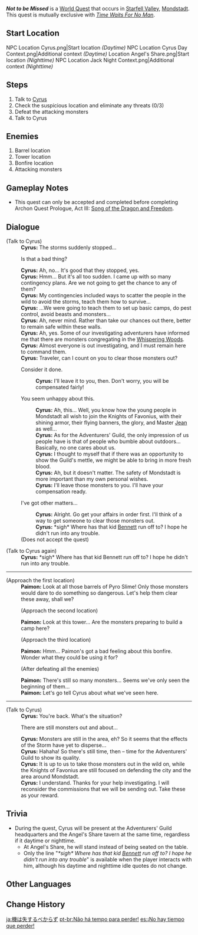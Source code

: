 {{Quest Infobox
|image         = World Quest Not to be Missed.png
|id            = 20602
|type          = World
|region        = Mondstadt
|area          = Starfell Valley
|requirement   = Complete [[The Outlander Who Caught the Wind]]
|startLocation = [[Starfell Valley]], [[Mondstadt]]
|next          = Thief-Catcher
|rewards       = Adventure EXP*100;Mora*8,000;Guide to Freedom*1
|characters    = Cyrus (Mondstadt); Paimon; Traveler
}}
'''''Not to be Missed''''' is a [[World Quest]] that occurs in [[Starfell Valley]], [[Mondstadt]]. This quest is mutually exclusive with ''[[Time Waits For No Man]]''.

==Start Location==
<gallery>
NPC Location Cyrus.png|Start location ''(Daytime)''
NPC Location Cyrus Day Context.png|Additional context ''(Daytime)''
Location Angel's Share.png|Start location ''(Nighttime)''
NPC Location Jack Night Context.png|Additional context ''(Nighttime)''
</gallery>

==Steps==
# Talk to [[Cyrus]]
# Check the suspicious location and eliminate any threats (0/3)
# Defeat the attacking monsters
# Talk to Cyrus

==Enemies==
# Barrel location {{Enemy List|Hilichurl Fighter;Pyro Slime;Hilichurl Grenadier*2}}
# Tower location {{Enemy List|Hilichurl Fighter*2;Wooden Shield Hilichurl Guard*2;Hilichurl Grenadier*3}}
# Bonfire location {{Enemy List|Hilichurl Fighter*3}}
# Attacking monsters {{Enemy List|Anemo Samachurl;Dendro Samachurl;Pyro Abyss Mage*2}}

==Gameplay Notes==
*This quest can only be accepted and completed before completing Archon Quest Prologue, Act III: [[Song of the Dragon and Freedom]].

==Dialogue==
{{Quest Description|The storm has subsided, but [[Cyrus]] seems displeased...}}
{{Dialogue Start}}
;(Talk to Cyrus)
:'''Cyrus:''' The storms suddenly stopped...
:{{DIcon}} Is that a bad thing?
:'''Cyrus:''' Ah, no... It's good that they stopped, yes.
:'''Cyrus:''' Hmm... But it's all too sudden. I came up with so many contingency plans. Are we not going to get the chance to any of them?
:'''Cyrus:''' My contingencies included ways to scatter the people in the wild to avoid the storms, teach them how to survive...
:'''Cyrus:''' ...We were going to teach them to set up basic camps, do pest control, avoid beasts and monsters...
:'''Cyrus:''' Ah, never mind. Rather than take our chances out there, better to remain safe within these walls.
:'''Cyrus:''' Ah, yes. Some of our investigating adventurers have informed me that there are monsters congregating in the [[Whispering Woods]].
:'''Cyrus:''' Almost everyone is out investigating, and I must remain here to command them.
:'''Cyrus:''' Traveler, can I count on you to clear those monsters out?
:{{DIcon}} Consider it done.
::'''Cyrus:''' I'll leave it to you, then. Don't worry, you will be compensated fairly!
:{{DIcon}} You seem unhappy about this.
::'''Cyrus:''' Ah, this... Well, you know how the young people in Mondstadt all wish to join the Knights of Favonius, with their shining armor, their flying banners, the glory, and Master [[Jean]] as well...
::'''Cyrus:''' As for the Adventurers' Guild, the only impression of us people have is that of people who bumble about outdoors... Basically, no one cares about us.
::'''Cyrus:''' I thought to myself that if there was an opportunity to show the Guild's mettle, we might be able to bring in more fresh blood.
::'''Cyrus:''' Ah, but it doesn't matter. The safety of Mondstadt is more important than my own personal wishes.
::'''Cyrus:''' I'll leave those monsters to you. I'll have your compensation ready.
:{{DIcon}} I've got other matters...
::'''Cyrus:''' Alright. Go get your affairs in order first. I'll think of a way to get someone to clear those monsters out.
::'''Cyrus:''' *sigh* Where has that kid [[Bennett]] run off to? I hope he didn't run into any trouble.
:;(Does not accept the quest)

;(Talk to Cyrus again)
:'''Cyrus:''' *sigh* Where has that kid Bennett run off to? I hope he didn't run into any trouble.
----
;(Approach the first location)
:'''Paimon:''' Look at all those barrels of Pyro Slime! Only those monsters would dare to do something so dangerous. Let's help them clear these away, shall we?
:;(Approach the second location)
:'''Paimon:''' Look at this tower... Are the monsters preparing to build a camp here?
:;(Approach the third location)
:'''Paimon:''' Hmm... Paimon's got a bad feeling about this bonfire. Wonder what they could be using it for?
:;(After defeating all the enemies)
:'''Paimon:''' There's still so many monsters... Seems we've only seen the beginning of them...
:'''Paimon:''' Let's go tell Cyrus about what we've seen here.
----
;(Talk to Cyrus)
:'''Cyrus:''' You're back. What's the situation?
:{{DIcon}} There are still monsters out and about...
:'''Cyrus:''' Monsters are still in the area, eh? So it seems that the effects of the Storm have yet to disperse...
:'''Cyrus:''' Hahaha! So there's still time, then – time for the Adventurers' Guild to show its quality.
:'''Cyrus:''' It is up to us to take those monsters out in the wild on, while the Knights of Favonius are still focused on defending the city and the area around Mondstadt.
:'''Cyrus:''' I understand. Thanks for your help investigating. I will reconsider the commissions that we will be sending out. Take these as your reward.
{{Dialogue End}}

==Trivia==
* During the quest, Cyrus will be present at the Adventurers' Guild headquarters and the Angel's Share tavern at the same time, regardless if it daytime or nighttime.
** At Angel's Share, he will stand instead of being seated on the table.
** Only the line "''*sigh* Where has that kid [[Bennett]] run off to? I hope he didn't run into any trouble''" is available when the player interacts with him, although his daytime and nighttime idle quotes do not change.

==Other Languages==
{{Other Languages
|en      = Not to be Missed
|zhs     = 机不可失
|zhs_rm  = Jī Bùkě Shī
|zht     = 機不可失
|zht_rm  = Jī Bùkě Shī
|zh_tl   = Opportunity Not to Be Missed
|ja      = 機は失するべからず
|ja_rm   = Ki wa Shissuru Bekarazu
|ja_tl   = Chance That Must Not Be Missed
|ko      = 놓칠 수 없는 기회
|ko_rm   = Nochil Ssu Eomneun Gihoe
|ko_tl   = Chance That Must Not Be Missed
|es      = ¡No hay tiempo que perder!
|es_tl   = There's no Time to Lose!
|fr      = Savoir saisir sa chance
|fr_tl   = To Know How to Seize One's Chance
|ru      = Не упусти!
|ru_tl   = Won't Let Go!
|th      = ไม่ควรพลาดโอกาส
|th_rm   = 
|th_tl   = 
|vi      = Không Thể Bỏ Lỡ
|vi_tl   = Can't Be Missed
|de      = Unverzichtbare Chance
|de_tl   = Vital Chance
|id      = Kesempatan yang Tak Boleh Terlewatkan
|id_tl   = Chance that Cannot Be Missed
|pt      = Não há tempo para perder!
|pt_tl   = 
|tr      = Özlenmeyecek
|tr_tl   = 
|it      = Un'opportunità da non perdere
|it_tl   = 
}}

==Change History==
{{Change History|1.0}}

[[ja:機は失するべからず]]
[[pt-br:Não há tempo para perder!]]
[[es:¡No hay tiempo que perder!]]